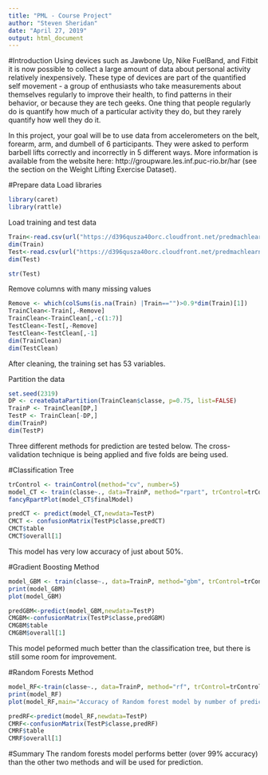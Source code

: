 ---
title: "PML - Course Project"
author: "Steven Sheridan"
date: "April 27, 2019"
output: html_document
---

#Introduction
Using devices such as Jawbone Up, Nike FuelBand, and Fitbit it is now possible to collect a large amount of data about personal activity relatively inexpensively. These type of devices are part of the quantified self movement - a group of enthusiasts who take measurements about themselves regularly to improve their health, to find patterns in their behavior, or because they are tech geeks. One thing that people regularly do is quantify how much of a particular activity they do, but they rarely quantify how well they do it.

In this project, your goal will be to use data from accelerometers on the belt, forearm, arm, and dumbell of 6 participants. They were asked to perform barbell lifts correctly and incorrectly in 5 different ways. More information is available from the website here: http://groupware.les.inf.puc-rio.br/har (see the section on the Weight Lifting Exercise Dataset).

#Prepare data
Load libraries
```{r, echo=FALSE}
library(caret)
library(rattle)
```
Load training and test data
```{r}
Train<-read.csv(url("https://d396qusza40orc.cloudfront.net/predmachlearn/pml-training.csv"),header=TRUE)
dim(Train)
Test<-read.csv(url("https://d396qusza40orc.cloudfront.net/predmachlearn/pml-testing.csv"),header=TRUE)
dim(Test)
```
```{r}
str(Test)
```
Remove columns with many missing values
```{r}
Remove <- which(colSums(is.na(Train) |Train=="")>0.9*dim(Train)[1]) 
TrainClean<-Train[,-Remove]
TrainClean<-TrainClean[,-c(1:7)]
TestClean<-Test[,-Remove]
TestClean<-TestClean[,-1]
dim(TrainClean)
dim(TestClean)
```
After cleaning, the training set has 53 variables.

Partition the data
```{r}
set.seed(2319)
DP <- createDataPartition(TrainClean$classe, p=0.75, list=FALSE)
TrainP <- TrainClean[DP,]
TestP <- TrainClean[-DP,]
dim(TrainP)
dim(TestP)
```
Three different methods for prediction are tested below. The cross-validation technique is being applied and five folds are being used.

#Classification Tree
```{r}
trControl <- trainControl(method="cv", number=5)
model_CT <- train(classe~., data=TrainP, method="rpart", trControl=trControl)
fancyRpartPlot(model_CT$finalModel)
```
```{r}
predCT <- predict(model_CT,newdata=TestP)
CMCT <- confusionMatrix(TestP$classe,predCT)
CMCT$table
CMCT$overall[1]
```
This model has very low accuracy of just about 50%.

#Gradient Boosting Method
```{r}
model_GBM <- train(classe~., data=TrainP, method="gbm", trControl=trControl, verbose=FALSE)
print(model_GBM)
plot(model_GBM)
```
```{r}
predGBM<-predict(model_GBM,newdata=TestP)
CMGBM<-confusionMatrix(TestP$classe,predGBM)
CMGBM$table
CMGBM$overall[1]
```
This model peformed much better than the classification tree, but there is still some room for improvement.

#Random Forests Method
```{r}
model_RF<-train(classe~., data=TrainP, method="rf", trControl=trControl, verbose=FALSE)
print(model_RF)
plot(model_RF,main="Accuracy of Random forest model by number of predictors")
```
```{r}
predRF<-predict(model_RF,newdata=TestP)
CMRF<-confusionMatrix(TestP$classe,predRF)
CMRF$table
CMRF$overall[1]
```

#Summary
The random forests model performs better (over 99% accuracy) than the other two methods and will be used for prediction.
